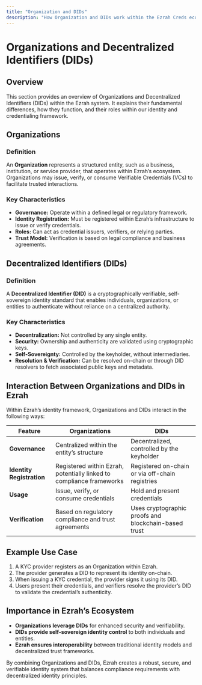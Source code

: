 ```yaml
---
title: "Organization and DIDs"
description: "How Organization and DIDs work within the Ezrah Creds ecosystem"
---
```


# Organizations and Decentralized Identifiers (DIDs)

## Overview

This section provides an overview of Organizations and Decentralized Identifiers (DIDs) within the Ezrah system. It explains their fundamental differences, how they function, and their roles within our identity and credentialing framework.

## Organizations

### Definition

An **Organization** represents a structured entity, such as a business, institution, or service provider, that operates within Ezrah’s ecosystem. Organizations may issue, verify, or consume Verifiable Credentials (VCs) to facilitate trusted interactions.

### Key Characteristics

- **Governance:** Operate within a defined legal or regulatory framework.
- **Identity Registration:** Must be registered within Ezrah’s infrastructure to issue or verify credentials.
- **Roles:** Can act as credential issuers, verifiers, or relying parties.
- **Trust Model:** Verification is based on legal compliance and business agreements.

## Decentralized Identifiers (DIDs)

### Definition

A **Decentralized Identifier (DID)** is a cryptographically verifiable, self-sovereign identity standard that enables individuals, organizations, or entities to authenticate without reliance on a centralized authority.

### Key Characteristics

- **Decentralization:** Not controlled by any single entity.
- **Security:** Ownership and authenticity are validated using cryptographic keys.
- **Self-Sovereignty:** Controlled by the keyholder, without intermediaries.
- **Resolution & Verification:** Can be resolved on-chain or through DID resolvers to fetch associated public keys and metadata.

## Interaction Between Organizations and DIDs in Ezrah

Within Ezrah’s identity framework, Organizations and DIDs interact in the following ways:

| Feature                   | Organizations                                                        | DIDs                                                 |
| ------------------------- | -------------------------------------------------------------------- | ---------------------------------------------------- |
| **Governance**            | Centralized within the entity’s structure                            | Decentralized, controlled by the keyholder           |
| **Identity Registration** | Registered within Ezrah, potentially linked to compliance frameworks | Registered on-chain or via off-chain registries      |
| **Usage**                 | Issue, verify, or consume credentials                                | Hold and present credentials                         |
| **Verification**          | Based on regulatory compliance and trust agreements                  | Uses cryptographic proofs and blockchain-based trust |

## Example Use Case

1. A KYC provider registers as an Organization within Ezrah.
2. The provider generates a DID to represent its identity on-chain.
3. When issuing a KYC credential, the provider signs it using its DID.
4. Users present their credentials, and verifiers resolve the provider’s DID to validate the credential’s authenticity.

## Importance in Ezrah’s Ecosystem

- **Organizations leverage DIDs** for enhanced security and verifiability.
- **DIDs provide self-sovereign identity control** to both individuals and entities.
- **Ezrah ensures interoperability** between traditional identity models and decentralized trust frameworks.

By combining Organizations and DIDs, Ezrah creates a robust, secure, and verifiable identity system that balances compliance requirements with decentralized identity principles.
